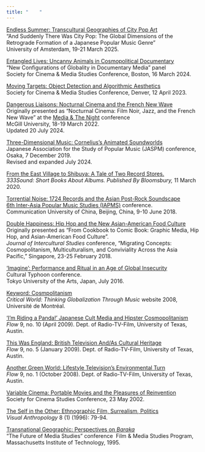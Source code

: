 ```yaml
---
title: "    "
---
```


[Endless Summer: Transcultural Geographies of City Pop Art](https://mroberts1.github.io/endless-summer/)\
"And Suddenly There Was City Pop: The Global Dimensions of the Retrograde Formation of a Japanese Popular Music Genre"\
University of Amsterdam, 19-21 March 2025.

[Entangled Lives: Uncanny Animals in Cosmopolitical Documentary](https://mroberts1.github.io/entangled-lives/)\
“New Configurations of Globality in Documentary Media” panel\
Society for Cinema & Media Studies Conference, Boston, 16 March 2024.

[Moving Targets: Object Detection and Algorithmic Aesthetics](https://mroberts1.github.io/moving-targets/)\
Society for Cinema & Media Studies Conference, Denver, 12 April 2023.

[Dangerous Liaisons: Nocturnal Cinema and the French New Wave](https://mroberts1.github.io/nocturnal-cinema/)\
Originally presented as “Nocturnal Cinema: Film Noir, Jazz, and the French New Wave” at the [Media & The Night](https://theurbannight.files.wordpress.com/2022/03/book-of-abstracts.pdf) conference\
McGill University, 18-19 March 2022.\
Updated 20 July 2024.

[Three-Dimensional Music: Cornelius's Animated Soundworlds](https://3d-music.netlify.app/)\
Japanese Association for the Study of Popular Music (JASPM) conference, Osaka, 7 December 2019.\
Revised and expanded July 2024.

[From the East Village to Shibuya: A Tale of Two Record Stores.](http://333sound.com/from-the-east-village-to-shibuya-a-tale-of-two-record-stores/)\
*333Sound: Short Books About Albums. Published By Bloomsbury,* 11 March 2020.

[Torrential Noise: 1724 Records and the Asian Post-Rock Soundscape](https://9dream.netlify.app/torrential-noise/)\
[6th Inter-Asia Popular Music Studies (IAPMS)](https://interasiapop.org/conferences/the-6th-iapms-conference-in-beijing-china-2018/) conference.\
Communication University of China, Beijing, China, 9-10 June 2018.

[Double Happiness: Hip Hop and the New Asian-American Food Culture](https://9dream.netlify.app/asian-american-food-media/)\
Originally presented as “From Cookbook to Comic Book: Graphic Media, Hip Hop, and Asian-American Food Culture”.\
*Journal of Intercultural Studies* conference, “Migrating Concepts: Cosmopolitanism, Multiculturalism, and Conviviality Across the Asia Pacific,” Singapore, 23-25 February 2018.

[‘Imagine’: Performance and Ritual in an Age of Global Insecurity](https://9dream.netlify.app/imagine/)\
Cultural Typhoon conference.\
Tokyo University of the Arts, Japan, July 2016.

[Keyword: Cosmpolitanism](https://dokoissho.sdf.org/cosmopolitanism/index.html)\
*Critical World: Thinking Globalization Through Music* website 2008, Université de Montréal.

[‘I’m Riding a Panda!’ Japanese Cult Media and Hipster Cosmopolitanism](https://www.flowjournal.org/2009/04/im-riding-a-panda-japanese-cult-media-and-hipster-cosmopolitanism-martin-roberts-the-new-school/)\
*Flow* 9, no. 10 (April 2009). Dept. of Radio-TV-Film, University of Texas, Austin.

[This Was England: British Television And/As Cultural Heritage](https://www.flowjournal.org/2009/01/this-was-england-british-television-andas-cultural-heritage-martin-roberts-the-new-schoo/)\
*Flow* 9, no. 5 (January 2009). Dept. of Radio-TV-Film, University of Texas, Austin.

[Another Green World: Lifestyle Television’s Environmental Turn](https://www.flowjournal.org/2008/10/another-green-world-lifestyle-television%E2%80%99s-environmental-turn-martin-roberts-the-new-school/)\
*Flow* 9, no. 1 (October 2008). Dept. of Radio-TV-Film, University of Texas, Austin.

[Variable Cinema: Portable Movies and the Pleasures of Reinvention](https://mroberts1.github.io/variable-cinema/)\
Society for Cinema Studies Conference, 23 May 2002.

[The Self in the Other: Ethnographic Film, Surrealism, Politics](http://dokoissho.sdf.org/self-other/self-other.html)\
*Visual Anthropology* 8 (1) (1996): 79-94.

[Transnational Geographic: Perspectives on *Baraka*](http://dokoissho.sdf.org/baraka/index.html)\
“The Future of Media Studies” conference  Film & Media Studies Program, Massachusetts Institute of Technology, 1995.
